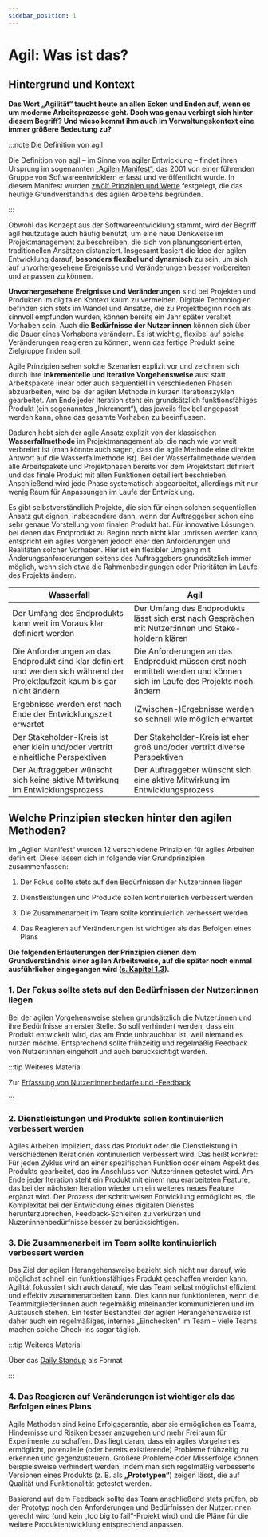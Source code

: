 ```yaml
---
sidebar_position: 1
---
```


# Agil: Was ist das?

## Hintergrund und Kontext

**Das Wort „Agilität“ taucht heute an allen Ecken und Enden auf, wenn es um moderne Arbeitsprozesse geht. Doch was genau verbirgt sich hinter diesem Begriff? Und wieso kommt ihm auch im Verwaltungskontext eine immer größere Bedeutung zu?**

:::note Die Definition von agil

Die Definition von agil – im Sinne von agiler Entwicklung – findet ihren Ursprung im sogenannten [„Agilen Manifest“](https://agilemanifesto.org/iso/de/manifesto.html), das 2001 von einer führenden Gruppe von Softwareentwicklern erfasst und veröffentlicht wurde. In diesem Manifest wurden [zwölf Prinzipien und Werte](https://agilemanifesto.org/iso/de/principles.html) festgelegt, die das heutige Grundverständnis des agilen Arbeitens begründen.

:::

Obwohl das Konzept aus der Softwareentwicklung stammt, wird der Begriff agil heutzutage auch häufig benutzt, um eine neue Denkweise im Projektmanagement zu beschreiben, die sich von planungsorientierten, traditionellen Ansätzen distanziert. Insgesamt basiert die Idee der agilen Entwicklung darauf, **besonders flexibel und dynamisch** zu sein, um sich auf unvorhergesehene Ereignisse und Veränderungen besser vorbereiten und anpassen zu können.

**Unvorhergesehene Ereignisse und Veränderungen** sind bei Projekten und Produkten im digitalen Kontext kaum zu vermeiden. Digitale Technologien befinden sich stets im Wandel und Ansätze, die zu Projektbeginn noch als sinnvoll empfunden wurden, können bereits ein Jahr später veraltet Vorhaben sein. Auch die **Bedürfnisse der Nutzer:innen** können sich über die Dauer eines Vorhabens verändern. Es ist wichtig, flexibel auf solche Veränderungen reagieren zu können, wenn das fertige Produkt seine Zielgruppe finden soll.

Agile Prinzipien sehen solche Szenarien explizit vor und zeichnen sich durch ihre **inkrementelle und iterative Vorgehensweise** aus: statt Arbeitspakete linear oder auch sequentiell in verschiedenen Phasen abzuarbeiten, wird bei der agilen Methode in kurzen Iterationszyklen gearbeitet. Am Ende jeder Iteration steht ein grundsätzlich funktionsfähiges Produkt (ein sogenanntes „Inkrement“), das jeweils flexibel angepasst werden kann, ohne das gesamte Vorhaben zu beeinflussen.

Dadurch hebt sich der agile Ansatz explizit von der klassischen **Wasserfallmethode** im Projektmanagement ab, die nach wie vor weit verbreitet ist (man könnte auch sagen, dass die agile Methode eine direkte Antwort auf die Wasserfallmethode ist). Bei der Wasserfallmethode werden alle Arbeitspakete und Projektphasen bereits vor dem Projektstart definiert und das finale Produkt mit allen Funktionen detailliert beschrieben. Anschließend wird jede Phase systematisch abgearbeitet, allerdings mit nur wenig Raum für Anpassungen im Laufe der Entwicklung.

Es gibt selbstverständlich Projekte, die sich für einen solchen sequentiellen Ansatz gut eignen, insbesondere dann, wenn der Auftraggeber schon eine sehr genaue Vorstellung vom finalen Produkt hat. Für innovative Lösungen, bei denen das Endprodukt zu Beginn noch nicht klar umrissen werden kann, entspricht ein agiles Vorgehen jedoch eher den Anforderungen und Realitäten solcher Vorhaben. Hier ist ein flexibler Umgang mit Änderungsanforderungen seitens des Auftraggebers grundsätzlich immer möglich, wenn sich etwa die Rahmenbedingungen oder Prioritäten im Laufe des Projekts ändern.

| **Wasserfall**   | **Agil**  |
|---|---|
| Der Umfang des Endprodukts kann weit im Voraus klar definiert werden | Der Umfang des Endprodukts lässt sich erst nach Gesprächen mit Nutzer:innen und Stake- holdern klären  |
| Die Anforderungen an das Endprodukt sind klar definiert und werden sich während der Projektlaufzeit kaum bis gar nicht ändern | Die Anforderungen an das Endprodukt müssen erst noch ermittelt werden und können sich im Laufe des Projekts noch ändern |   
| Ergebnisse werden erst nach Ende der Entwicklungszeit erwartet   | (Zwischen-)Ergebnisse werden so schnell wie möglich erwartet |
| Der Stakeholder-Kreis ist eher klein und/oder vertritt einheitliche Perspektiven  | Der Stakeholder-Kreis ist eher groß und/oder vertritt diverse Perspektiven  |
| Der Auftraggeber wünscht sich keine aktive Mitwirkung im Entwicklungsprozess | Der Auftraggeber wünscht sich eine aktive Mitwirkung im Entwicklungsprozess |

## Welche Prinzipien stecken hinter den agilen Methoden?

Im „Agilen Manifest“ wurden 12 verschiedene Prinzipien für agiles Arbeiten definiert. Diese lassen sich in folgende vier Grundprinzipien zusammenfassen:

1. Der Fokus sollte stets auf den Bedürfnissen der Nutzer:innen liegen

2. Dienstleistungen und Produkte sollen kontinuierlich verbessert werden

3. Die Zusammenarbeit im Team sollte kontinuierlich verbessert werden

4. Das Reagieren auf Veränderungen ist wichtiger als das Befolgen eines Plans


**Die folgenden Erläuterungen der Prinzipien dienen dem Grundverständnis einer agilen Arbeitsweise, auf die später noch einmal ausführlicher eingegangen wird ([s. Kapitel 1.3](wie-arbeitet-man-agil)).**

### 1. Der Fokus sollte stets auf den Bedürfnissen der Nutzer:innen liegen

Bei der agilen Vorgehensweise stehen grundsätzlich die Nutzer:innen und ihre Bedürfnisse an erster Stelle. So soll verhindert werden, dass ein Produkt entwickelt wird, das am Ende unbrauchbar ist, weil niemand es nutzen möchte. Entsprechend sollte frühzeitig und regelmäßig Feedback von Nutzer:innen eingeholt und auch berücksichtigt werden.

:::tip Weiteres Material

Zur [Erfassung von Nutzer:innenbedarfe und -Feedback](wie-arbeitet-man-agil#1-nutzerinnenbedarfe-erfassen-und-verstehen)

:::

### 2. Dienstleistungen und Produkte sollen kontinuierlich verbessert werden

Agiles Arbeiten impliziert, dass das Produkt oder die Dienstleistung in verschiedenen Iterationen kontinuierlich verbessert wird. Das heißt konkret: Für jeden Zyklus wird an einer spezifischen Funktion oder einem Aspekt des Produkts gearbeitet, das im Anschluss von Nutzer:innen getestet wird. Am Ende jeder Iteration steht ein Produkt mit einem neu erarbeiteten Feature, das bei der nächsten Iteration wieder um ein weiteres neues Feature ergänzt wird. Der Prozess der schrittweisen Entwicklung ermöglicht es, die Komplexität bei der Entwicklung eines digitalen Dienstes herunterzubrechen, Feedback-Schleifen zu verkürzen und Nuzer:innenbedürfnisse besser zu berücksichtigen.

### 3. Die Zusammenarbeit im Team sollte kontinuierlich verbessert werden

Das Ziel der agilen Herangehensweise bezieht sich nicht nur darauf, wie möglichst schnell ein funktionsfähiges Produkt geschaffen werden kann. Agilität fokussiert sich auch darauf, wie das Team selbst möglichst effizient und effektiv zusammenarbeiten kann. Dies kann nur funktionieren, wenn die Teammitglieder:innen auch regelmäßig miteinander kommunizieren und im Austausch stehen. Ein fester Bestandteil der agilen Herangehensweise ist daher auch ein regelmäßiges, internes „Einchecken“ im Team – viele Teams machen solche Check-ins sogar täglich.

:::tip Weiteres Material

Über das [Daily Standup](wie-arbeitet-man-agil#daily-standup) als Format

:::

### 4. Das Reagieren auf Veränderungen ist wichtiger als das Befolgen eines Plans

Agile Methoden sind keine Erfolgsgarantie, aber sie ermöglichen es Teams, Hindernisse und Risiken besser anzugehen und mehr Freiraum für Experimente zu schaffen. Das liegt daran, dass ein agiles Vorgehen es ermöglicht, potenzielle (oder bereits existierende) Probleme frühzeitig zu erkennen und gegenzusteuern. Größere Probleme oder Misserfolge können beispielsweise verhindert werden, indem man sich regelmäßig verbesserte Versionen eines Produkts (z. B. als **„Prototypen“**) zeigen lässt, die auf Qualität und Funktionalität getestet werden.

Basierend auf dem Feedback sollte das Team anschließend stets prüfen, ob der Prototyp noch den Anforderungen und Bedürfnissen der Nutzer:innen gerecht wird (und kein „too big to fail“-Projekt wird) und die Pläne für die weitere Produktentwicklung entsprechend anpassen.

